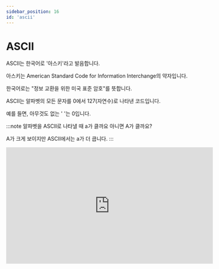 ```yaml
---
sidebar_position: 16
id: 'ascii'
---
```


# ASCII

ASCII는 한국어로 '아스키'라고 발음합니다.

아스키는 American Standard Code for Information Interchange의 약자입니다.

한국어로는 "정보 교환을 위한 미국 표준 암호"를 뜻합니다.

ASCII는 알파벳의 모든 문자를 0에서 127(자연수)로 나타낸 코드입니다.

예를 들면, 아무것도 없는 ' '는 0입니다.

:::note
알파벳을 ASCII로 나타낼 때 a가 클까요 아니면 A가 클까요?

A가 크게 보이지만 ASCII에서는 a가 더 큽니다.
:::

<iframe
  width="560"
  height="315"
  src="https://www.youtube.com/embed/YnFUR00gk5s"
  title="YouTube video player"
  frameBorder="0"
  allow="accelerometer; autoplay; clipboard-write; encrypted-media; gyroscope; picture-in-picture"
/>

## ord()

어떤 문자의 ASCII 코드를 알기 위하여 `ord()` 함수를 사용할 수 있습니다.

단, 꼭 문자여야 합니다. 알파벳 하나하나만 입력할 수 있습니다.

여러 개의 아스키를 찾고 싶으면 for 반복문을 사용해야 하지만 이 내용은 조금 뒤에 배우겠습니다.

<iframe
  title="Python Playground"
  src="https://trinket.io/embed/python3/4f4507d894"
  height="400"
/>

## chr()

반대로, `chr()`은 아스키코드를 알파벳으로 바꾸는 함수입니다.

<iframe
  title="Python Playground"
  src="https://trinket.io/embed/python3/2f04cf1944"
  height="400"
/>


<Quiz
  quiz={{
    quizTitle: '파이썬 퀴즈 6',
    quizSynopsis: '문자열 메서드 연습',
    nrOfQuestions: '2',
    questions: [
      {
        question: 'print(ord("a") + 5)를 실행하면 무엇이 나오나요?',
        questionType: 'text',
        answerSelectionType: 'single',
        answers: ['102', '97', '98', '99'],
        correctAnswer: '1',
        explanation:
          '고난이도 문제: ord("a")는 97이지만 5를 더했으므로 102가 나옵니다.',
        point: '80'
      },
      {
        question: 'print(ord(chr(97)))를 실행하면 무엇이 출력됩니까?',
        questionType: 'text',
        answerSelectionType: 'single',
        answers: ['97', 'a', 'A', '아무것도 안나옴'],
        correctAnswer: '1',
        explanation: 'chr(97)은 a이지만 다시 ord()를 실행했으므로 97이 나옵니다.',
        point: '20'
      }
    ]
  }}
/>
